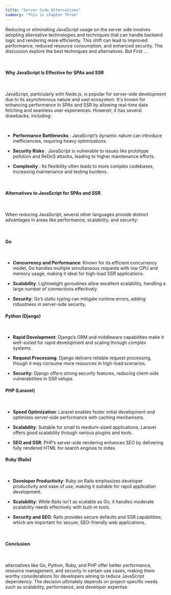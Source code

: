 ```yaml
---
title: "Server Side Alternatives"
summary: "This is chapter Three"
---
```


Reducing or eliminating JavaScript usage on the server side involves adopting alternative technologies and techniques that can handle backend logic and rendering more efficiently. This shift can lead to improved performance, reduced resource consumption, and enhanced security. The discussion explore the best techniques and alternatives. But First ...

<p>&nbsp;</p>

#### Why JavaScript Is Effective for SPAs and SSR

<p>&nbsp;</p>

JavaScript, particularly with Node.js, is popular for server-side development due to its asynchronous nature and vast ecosystem. It's known for enhancing performance in SPAs and SSR by allowing real-time data fetching and seamless user experiences. However, it has several drawbacks, including:

<p>&nbsp;</p>

- **Performance Bottlenecks** : JavaScript’s dynamic nature can introduce inefficiencies, requiring heavy optimizations.

- **Security Risks** : JavaScript is vulnerable to issues like prototype pollution and ReDoS attacks, leading to higher maintenance efforts.

- **Complexity** : Its flexibility often leads to more complex codebases, increasing maintenance and testing burdens.

<p>&nbsp;</p>

#### Alternatives to JavaScript for SPAs and SSR

<p>&nbsp;</p>

When reducing JavaScript, several other languages provide distinct advantages in areas like performance, scalability, and security:

<p>&nbsp;</p>

#### **Go**

<p>&nbsp;</p>

- **Concurrency and Performance**: Known for its efficient concurrency model, Go handles multiple simultaneous requests with low CPU and memory usage, making it ideal for high-load SSR applications.

- **Scalability**: Lightweight goroutines allow excellent scalability, handling a large number of connections effectively.

- **Security**: Go’s static typing can mitigate runtime errors, adding robustness in server-side security.

#### **Python (Django)**

<p>&nbsp;</p>

- **Rapid Development**: Django’s ORM and middleware capabilities make it well-suited for rapid development and scaling through complex systems.

- **Request Processing**: Django delivers reliable request processing, though it may consume more resources in high-load scenarios.

- **Security**: Django offers strong security features, reducing client-side vulnerabilities in SSR setups.

#### **PHP (Laravel)**

<p>&nbsp;</p>

- **Speed Optimization**: Laravel enables faster initial development and optimizes server-side performance with caching mechanisms.

- **Scalability**: Suitable for small to medium-sized applications, Laravel offers good scalability through various plugins and tools.

- **SEO and SSR**: PHP’s server-side rendering enhances SEO by delivering fully rendered HTML for search engines to index.

#### **Ruby (Rails)**

<p>&nbsp;</p>

- **Developer Productivity**: Ruby on Rails emphasizes developer productivity and ease of use, making it suitable for rapid application development.

- **Scalability**: While Rails isn’t as scalable as Go, it handles moderate scalability needs effectively with built-in tools.

- **Security and SEO**: Rails provides secure defaults and SSR capabilities, which are important for secure, SEO-friendly web applications.

<p>&nbsp;</p>

#### Conclusion

<p>&nbsp;</p>

alternatives like Go, Python, Ruby, and PHP offer better performance, resource management, and security in certain use cases, making them worthy considerations for developers aiming to reduce JavaScript dependency. The decision ultimately depends on project-specific needs such as scalability, performance, and developer expertise.